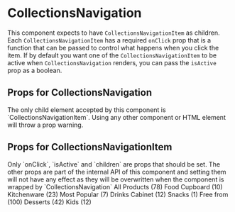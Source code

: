 


<Meta title="CollectionsNavigation" component={CollectionsNavigation} />

# CollectionsNavigation
 This component expects to have `CollectionsNavigationItem` as children. Each `CollectionsNavigationItem` has a required `onClick` prop that is a function that can be passed to control what happens when you click the item. If by default you want one of the `CollectionsNavigationItem` to be active when `CollectionsNavigation` renders, you can pass the `isActive` prop as a boolean.

## Props for CollectionsNavigation
<Alert type="warning">
  The only child element accepted by this component is `CollectionsNavigationItem`. Using any other component or HTML element will throw a prop warning.
</Alert>
<Props of={CollectionsNavigation} />

## Props for CollectionsNavigationItem
<Alert type="warning">
  Only `onClick`, `isActive` and `children` are props that should be set. The other props are part of the internal API of this component and setting them will not have any effect as they will be overwritten when the component is wrapped by `CollectionsNavigation`
</Alert>

<Props of={CollectionsNavigationItem} />

<Preview>
  <Story name="CollectionsNavigation">
    <CollectionsNavigation>
      <CollectionsNavigationItem isActive onClick={onClick}>All Products (78)</CollectionsNavigationItem>
      <CollectionsNavigationItem onClick={onClick}>Food Cupboard (10)</CollectionsNavigationItem>
      <CollectionsNavigationItem onClick={onClick}>Kitchenware (23)</CollectionsNavigationItem>
      <CollectionsNavigationItem onClick={onClick}>Most Popular (7)</CollectionsNavigationItem>
      <CollectionsNavigationItem onClick={onClick}>Drinks Cabinet (12)</CollectionsNavigationItem>
      <CollectionsNavigationItem onClick={onClick}>Snacks (1)</CollectionsNavigationItem>
      <CollectionsNavigationItem onClick={onClick}>Free from (100)</CollectionsNavigationItem>
      <CollectionsNavigationItem onClick={onClick}>Desserts (42)</CollectionsNavigationItem>
      <CollectionsNavigationItem onClick={onClick}>Kids (12)</CollectionsNavigationItem>
    </CollectionsNavigation>
  </Story>
</Preview>
